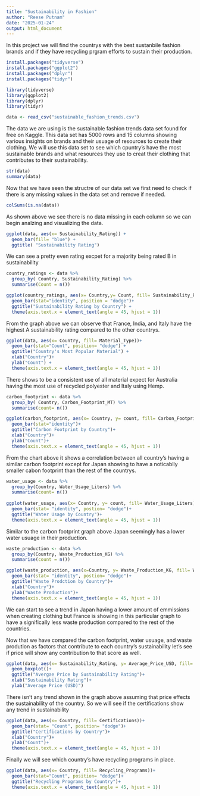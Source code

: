 ```yaml
---
title: "Sustainability in Fashion"
author: "Reese Putnam"
date: "2025-01-24"
output: html_document
---
```


In this project we will find the countrys with the best sustanbile fashion brands and if they have recycling prgram efforts to sustain their production. 


```r
install.packages("tidyverse")
install.packages("ggplot2")
install.packages("dplyr")
install.packages("tidyr")
```

```r
library(tidyverse)
library(ggplot2)
library(dplyr)
library(tidyr)
```

```r
data <- read_csv("sustainable_fashion_trends.csv")
```
The data we are using is the sustainable fashion trends data set found for free on Kaggle. This data set has 5000 rows and 15 columns showing various insights on brands and their usuage of resources to create their clothing. We will use this data set to see which cpuntry's have the most sustainable brands and what resources they use to creat their clothing that contributes to their sustainability.

```r
str(data)
summary(data)
```
Now that we have seen the structre of our data set we first need to check if there is any missing values in the data set and remove if needed.

```r
colSums(is.na(data))
```

As shown above we see there is no data missing in each column so we can begin analzing and visualizing the data.

```r
ggplot(data, aes(x= Sustainability_Rating)) +
  geom_bar(fill= "blue") +
  ggtitle( "Sustainability Rating")
```
We can see a pretty even rating excpet for a majority being rated B in sustainability

```r
country_ratings <- data %>%
  group_by( Country, Sustainability_Rating) %>%
  summarise(Count = n())

ggplot(country_ratings, aes(x= Country,y= Count, fill= Sustainability_Rating))+
  geom_bar(stat="identity", position = "dodge")+
  ggtitle("Sustainability Rating by Country") +
  theme(axis.text.x = element_text(angle = 45, hjust = 1))
```
From the graph above we can observe that France, India, and Italy have the highest A sustainability rating compared to the other countrys. 

```r
ggplot(data, aes(x= Country, fill= Material_Type))+
  geom_bar(stat="Count", position= "dodge") +
  ggtitle("Country's Most Popular Material") +
  xlab("Country")+
  ylab("Count") +
  theme(axis.text.x = element_text(angle = 45, hjust = 1))
```
There shows to be a consistent use of all material expect for Australia having the most use of recycled polyester and Italy using Hemp. 

```r
carbon_footprint <- data %>%
  group_by( Country, Carbon_Footprint_MT) %>%
  summarise(count= n())

ggplot(carbon_footprint, aes(x= Country, y= count, fill= Carbon_Footprint_MT))+
  geom_bar(stat="identity")+
  ggtitle("Carbon Footprint by Country")+
  xlab("Country")+
  ylab("Count")+
  theme(axis.text.x = element_text(angle = 45, hjust = 1))
```
From the chart above it shows a correlation between all country's having a similar carbon footprint except for Japan showing to have a noticablly smaller cabon footprint than the rest of the countrys. 

```r
water_usage <- data %>%
  group_by(Country, Water_Usage_Liters) %>%
  summarise(count= n())
  
ggplot(water_usage, aes(x= Country, y= count, fill= Water_Usage_Liters)) +
  geom_bar(stat= "identity", postion= "dodge")+
  ggtitle("Water Usage by Country")+
  theme(axis.text.x = element_text(angle = 45, hjust = 1))
```
Similar to the carbon footprint graph above Japan seemingly has a lower water usuage in their production. 

```r
waste_production <- data %>%
  group_by(Country, Waste_Production_KG) %>%
  summarise(count = n())

ggplot(waste_production, aes(x=Country, y= Waste_Production_KG, fill= Waste_Production_KG))+
  geom_bar(stat= "identity", postion= "dodge")+
  ggtitle("Waste Prodction by Country")+
  xlab("Country")+
  ylab("Waste Production")+
  theme(axis.text.x = element_text(angle = 45, hjust = 1))
```
We can start to see a trend in Japan having a lower amount of emmissions when creating clothing but France is showing in this particular graph to have a significally less waste production compared to the rest of the countries. 

Now that we have compared the carbon footprint, water usuage, and waste prodution as factors that contribute to each country's sustainability let's see if price will show any contribution to that score as well.

```r
ggplot(data, aes(x= Sustainability_Rating, y= Average_Price_USD, fill= Sustainability_Rating))+
  geom_boxplot()+
  ggtitle("Avergae Price by Sustainability Rating")+
  xlab("Sustainability Rating")+
  ylab("Average Price (USD)")
```
There isn't any trend shown in the graph above assuming that price effects the sustainability of the country. So we will see if the certifications show any trend in sustainability
```r
ggplot(data, aes(x= Country, fill= Certifications))+
  geom_bar(stat= "Count", position= "dodge")+
  ggtitle("Certifications by Country")+
  xlab("Country")+
  ylab("Count")+
  theme(axis.text.x = element_text(angle = 45, hjust = 1))
```
Finally we will see which country's have recycling programs in place.

```r
ggplot(data, aes(x= Country, fill= Recycling_Programs))+
  geom_bar(stat="Count", position= "dodge")+
  ggtitle("Recycling Programs by Country")+
  theme(axis.text.x = element_text(angle = 45, hjust = 1))
```

